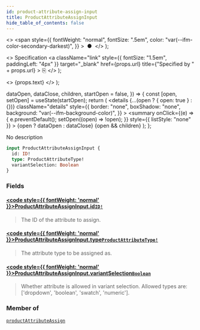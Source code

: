 ```yaml
---
id: product-attribute-assign-input
title: ProductAttributeAssignInput
hide_table_of_contents: false
---
```


  <>
    <span
      style={{
        fontWeight: "normal",
        fontSize: ".5em",
        color: "var(--ifm-color-secondary-darkest)",
      }}
    >
      &nbsp;●&nbsp;
    </span>
  </>
);

  <>
    Specification
    <a
      className="link"
      style={{ fontSize: "1.5em", paddingLeft: "4px" }}
      target="\_blank"
      href={props.url}
      title={"Specified by " + props.url}
    >
      ⎘
    </a>
  </>
);

  <>
    <span className={props.class}>{props.text}</span>
  </>
);


  dataOpen,
  dataClose,
  children,
  startOpen = false,
}) => {
  const [open, setOpen] = useState(startOpen);
  return (
    <details
      {...(open ? { open: true } : {})}
      className="details"
      style={{
        border: "none",
        boxShadow: "none",
        background: "var(--ifm-background-color)",
      }}
    >
      <summary
        onClick={(e) => {
          e.preventDefault();
          setOpen((open) => !open);
        }}
        style={{ listStyle: "none" }}
      >
        {open ? dataOpen : dataClose}
      </summary>
      {open && children}
    </details>
  );
};

No description

```graphql
input ProductAttributeAssignInput {
  id: ID!
  type: ProductAttributeType!
  variantSelection: Boolean
}
```

### Fields

#### [<code style={{ fontWeight: 'normal' }}>ProductAttributeAssignInput.<b>id</b></code>](#)<Bullet />[`ID!`](../../../api-reference/miscellaneous/scalars/id) <Badge class="badge badge--secondary" text="non-null"/> <Badge class="badge badge--secondary" text="scalar"/>

> The ID of the attribute to assign.

#### [<code style={{ fontWeight: 'normal' }}>ProductAttributeAssignInput.<b>type</b></code>](#)<Bullet />[`ProductAttributeType!`](../../../api-reference/products/enums/product-attribute-type) <Badge class="badge badge--secondary" text="non-null"/> <Badge class="badge badge--secondary" text="enum"/>

> The attribute type to be assigned as.

#### [<code style={{ fontWeight: 'normal' }}>ProductAttributeAssignInput.<b>variantSelection</b></code>](#)<Bullet />[`Boolean`](../../../api-reference/miscellaneous/scalars/boolean) <Badge class="badge badge--secondary" text="scalar"/>

> Whether attribute is allowed in variant selection. Allowed types are: ['dropdown', 'boolean', 'swatch', 'numeric'].
>
> <Badge text="Added in Saleor 3.1" class="secondary margin-bottom--sm" />

### Member of

[`productAttributeAssign`](../../../api-reference/products/mutations/product-attribute-assign) <Badge class="badge badge--secondary" text="mutation"/>
